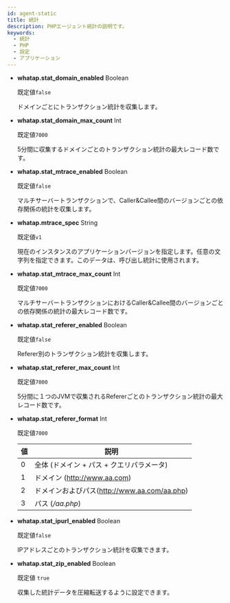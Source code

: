 ```yaml
---
id: agent-static
title: 統計
description: PHPエージェント統計の説明です。
keywords:
  - 統計
  - PHP
  - 設定
  - アプリケーション
---
```


- **whatap.stat_domain_enabled** <span class='type'>Boolean</span>

  既定値`false`

  ドメインごとにトランザクション統計を収集します。

- **whatap.stat_domain_max_count** <span class='type'>Int</span>

  既定値`7000`

  5分間に収集するドメインごとのトランザクション統計の最大レコード数です。

- **whatap.stat_mtrace_enabled** <span class='type'>Boolean</span>

  既定値`false`

  マルチサーバートランザクションで、Caller&Callee間のバージョンごとの依存関係の統計を収集します。

- **whatap.mtrace_spec** <span class='type'>String</span>

  既定値`v1`

  現在のインスタンスのアプリケーションバージョンを指定します。任意の文字列を指定できます。このデータは、呼び出し統計に使用されます。 


<Phprestartapply />

- **whatap.stat_mtrace_max_count** <span class='type'>Int</span>

  既定値`7000`

  マルチサーバートランザクションにおけるCaller&Callee間のバージョンごとの依存関係の統計の最大レコード数です。

- **whatap.stat_referer_enabled** <span class='type'>Boolean</span>

  既定値`false`

  Referer別のトランザクション統計を収集します。

- **whatap.stat_referer_max_count** <span class='type'>Int</span>

  既定値`7000`

  5分間に１つのJVMで収集されるRefererごとのトランザクション統計の最大レコード数です。

- **whatap.stat_referer_format** <span class='type'>Int</span>

  既定値`7000`

  | 値 | 説明                                                     |
  | - | ------------------------------------------------------ |
  | 0 | 全体 (ドメイン + パス + クエリパラメータ)           |
  | 1 | ドメイン (http://www.aa.com)            |
  | 2 | ドメインおよびパス(http://www.aa.com/aa.php) |
  | 3 | パス (_/aa.php_)                      |

- **whatap.stat_ipurl_enabled** <span class='type'>Boolean</span>

  既定値`false`

  IPアドレスごとのトランザクション統計を収集できます。

- **whatap.stat_zip_enabled** <span class='type'>Boolean</span>

  既定値 `true`

  収集した統計データを圧縮転送するように設定できます。
